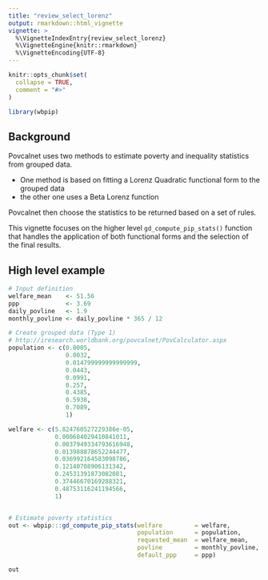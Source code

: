 ```yaml
---
title: "review_select_lorenz"
output: rmarkdown::html_vignette
vignette: >
  %\VignetteIndexEntry{review_select_lorenz}
  %\VignetteEngine{knitr::rmarkdown}
  %\VignetteEncoding{UTF-8}
---
```


```r
knitr::opts_chunk$set(
  collapse = TRUE,
  comment = "#>"
)
```

```r
library(wbpip)
```

## Background
Povcalnet uses two methods to estimate poverty and inequality statistics from 
grouped data.  

- One method is based on fitting a Lorenz Quadratic functional form to the 
grouped data  
- the other one uses a Beta Lorenz function  

Povcalnet then choose the statistics to be returned based on a set of rules.

This vignette focuses on the higher level `gd_compute_pip_stats()` function that
handles the application of both functional forms and the selection of the final
results.

## High level example
```r
# Input definition
welfare_mean    <- 51.56
ppp             <- 3.69
daily_povline   <- 1.9
monthly_povline <- daily_povline * 365 / 12

# Create grouped data (Type 1)
# http://iresearch.worldbank.org/povcalnet/PovCalculator.aspx
population <- c(0.0005,
                0.0032,
                0.014799999999999999,
                0.0443,
                0.0991,
                0.257,
                0.4385,
                0.5938,
                0.7089,
                1)

welfare <- c(5.824760527229386e-05,
             0.000604029410841011,
             0.0037949334793616948,
             0.013988878652244477,
             0.036992164583098786,
             0.12140708906131342,
             0.24531391873082081,
             0.37446670169288321,
             0.48753116241194566,
             1)


# Estimate poverty statistics
out <- wbpip:::gd_compute_pip_stats(welfare         = welfare,
                                    population      = population,
                                    requested_mean  = welfare_mean,
                                    povline         = monthly_povline,
                                    default_ppp     = ppp)

out

```
